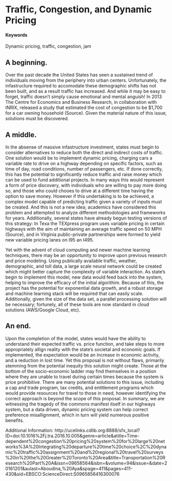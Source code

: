 # Traffic, Congestion, and Dynamic Pricing {#pricing-traffic}

#### Keywords {-}

Dynamic pricing, traffic, congestion, jam

## A beginning.
<!--Check your comments, these headings should have been changed.-->
Over the past decade the United States has seen a sustained trend of individuals moving from the periphery into urban centers.  Unfortunately, the infastructure required to accomodate these demographic shifts has not been built, and as a result traffic has increased.  And while it may be easy to forget, traffic doesn't simply cause emotional and mental anguish!  In 2013 The Centre for Economics and Business Research, in collaboration with INRIX, released a study that estimated the cost of congestion to be $1,700 for a car owning household (Source).  Given the material nature of this issue, solutions must be discovered.


## A middle.

In the absense of massive infastructure investment, states must begin to consider alternatives to reduce both the direct and indirect costs of traffic.  One solution would be to implement dynamic pricing, charging cars a variable rate to drive on a highway depending on specific factors, such as time of day, road conditions, number of passengers, etc.  If done correctly, this has the potential to significantly reduce traffic and raise money which can be used to fund additional projects.  In many ways this would represent a form of price discovery, with individuals who are willing to pay more doing so, and those who could chooes to drive at a different time having the option to save money. However if this undertaking is to be achieved, a complex model capable of predicting traffic given a variety of inputs must be created.  And this is not a new idea; academics have considered this problem and attempted to analyze different methodologies and frameworks for years.  Additionally, several states have already begun testing versions of this strategy: In Texa the TEXpress program uses variable pricing in certain highways with the aim of maintaining an average traffic speed on 50 MPH (Source), and in Virginia public-private partnerships were formed to yield new variable pricing lanes on I95 an I495.

Yet with the advent of cloud computing and newer machine learning techniques, there may be an opportunity to improve upon previous research and price modeling.  Using publically available traffic, weather, demographic, and toll data, a large scale neural network could be created which might better capture the complexity of variable interaction.  As state's begin to implement this model,  new data would feed back into the system, helping to improve the efficacy of the initial algorithim.  Because of this, the project has the potential for exponential data growth, and a robust storage and machine learning stack will be required that can easily scale.  Additionally, given the size of the data set, a parallel processing solution will be necessary;  fortunely, all of these tools are now standard in cloud solutions (AWS/Google Cloud, etc).

## An end.

Upon the completion of the model, states would have the ability to understand their expected  traffic vs. price function, and take steps to more appropriately allign reality with the state's societal and economic goals.  If implemented, the expectation would be an increase in economic activity, and a reduction in lost time.  Yet this proposal is not without flaws, primarily stemming from the potential inequity this solution might create.  Those at the bottom of the socio-economic ladder may find themselves in a position where they are unable to travel during certain times because the system is price prohibitive.  There are many potential solutions to this issue, including a cap and trade program, tax credits, and entitlement programs which would provide resources for travel to those in need, however identifying the correct approach is beyond the scope of this proposal.   In summary, we are witnessing the tragedy of the commons manifest itself in our highways system, but a data driven, dynamic pricing system can help correct preference misallignment, which in turn will yield numerous positive benefits.

Additional Information:
http://ucelinks.cdlib.org:8888/sfx_local?ID=doi:10.1016%2Fj.tra.2016.10.005&genre=article&atitle=Time-dependent%20congestion%20pricing%20system%20for%20large%20networks%3A%20Integrating%20departure%20time%20choice%2C%20dynamic%20traffic%20assignment%20and%20regional%20travel%20surveys%20in%20the%20Greater%20Toronto%20Area&title=Transportation%20Research%20Part%20A&issn=09658564&isbn=&volume=94&issue=&date=20161201&aulast=Aboudina,%20Aya&spage=411&pages=411-430&sid=EBSCO:ScienceDirect:S0965856416300076



